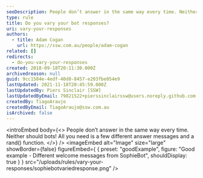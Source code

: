 ```yaml
---
seoDescription: People don’t answer in the same way every time. Neither should bots! All you need is a few different answer messages and a rand() function.
type: rule
title: Do you vary your bot responses?
uri: vary-your-responses
authors:
  - title: Adam Cogan
    url: https://ssw.com.au/people/adam-cogan
related: []
redirects:
  - do-you-vary-your-responses
created: 2018-09-18T20:11:30.000Z
archivedreason: null
guid: 9cc1584e-4edf-40d8-8457-e203fbe054e9
lastUpdated: 2021-11-18T20:45:59.000Z
lastUpdatedBy: Piers Sinclair [SSW]
lastUpdatedByEmail: 79821522+pierssinclairssw@users.noreply.github.com
createdBy: TiagoAraujo
createdByEmail: TiagoAraujo@ssw.com.au
isArchived: false
---
```


<introEmbed
  body={<>
People don’t answer in the same way every time. Neither should bots! All you need is a few different answer messages and a rand() function.
  </>}
/>
<imageEmbed
  alt="Image"
  size="large"
  showBorder={false}
  figureEmbed={ {
    preset: "goodExample",
    figure: "Good example - Different welcome messages from SophieBot",
    shouldDisplay: true
  } }
  src="/uploads/rules/vary-your-responses/sophiebotvariedresponse.png"
/>
